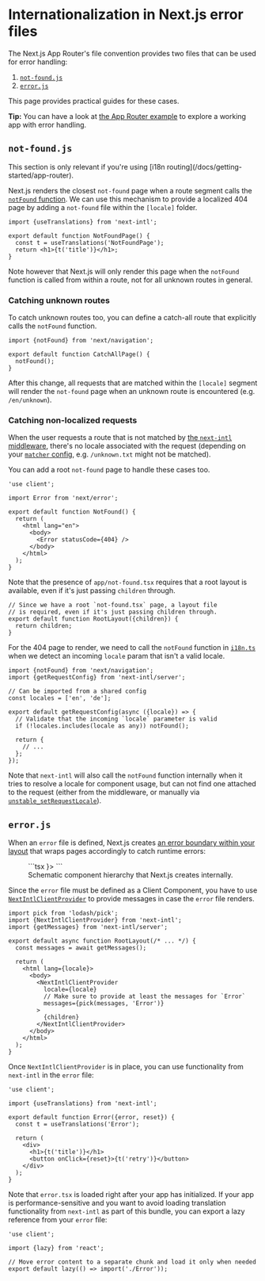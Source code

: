 
# Internationalization in Next.js error files

The Next.js App Router's file convention provides two files that can be used for error handling:

1. [`not-found.js`](https://nextjs.org/docs/app/api-reference/file-conventions/not-found)
2. [`error.js`](https://nextjs.org/docs/app/api-reference/file-conventions/error)

This page provides practical guides for these cases.

**Tip:** You can have a look at [the App Router example](/examples#app-router) to explore a working app with error handling.

## `not-found.js`

<Callout>
  This section is only relevant if you're using [i18n
  routing](/docs/getting-started/app-router).
</Callout>

Next.js renders the closest `not-found` page when a route segment calls the [`notFound` function](https://nextjs.org/docs/app/api-reference/functions/not-found). We can use this mechanism to provide a localized 404 page by adding a `not-found` file within the `[locale]` folder.

```tsx filename="app/[locale]/not-found.tsx"
import {useTranslations} from 'next-intl';

export default function NotFoundPage() {
  const t = useTranslations('NotFoundPage');
  return <h1>{t('title')}</h1>;
}
```

Note however that Next.js will only render this page when the `notFound` function is called from within a route, not for all unknown routes in general.

### Catching unknown routes

To catch unknown routes too, you can define a catch-all route that explicitly calls the `notFound` function.

```tsx filename="app/[locale]/[...rest]/page.tsx"
import {notFound} from 'next/navigation';

export default function CatchAllPage() {
  notFound();
}
```

After this change, all requests that are matched within the `[locale]` segment will render the `not-found` page when an unknown route is encountered (e.g. `/en/unknown`).

### Catching non-localized requests

When the user requests a route that is not matched by [the `next-intl` middleware](/docs/routing/middleware), there's no locale associated with the request (depending on your [`matcher` config](/docs/routing/middleware#matcher-config), e.g. `/unknown.txt` might not be matched).

You can add a root `not-found` page to handle these cases too.

```tsx filename="app/not-found.tsx"
'use client';

import Error from 'next/error';

export default function NotFound() {
  return (
    <html lang="en">
      <body>
        <Error statusCode={404} />
      </body>
    </html>
  );
}
```

Note that the presence of `app/not-found.tsx` requires that a root layout is available, even if it's just passing `children` through.

```tsx filename="app/layout.tsx"
// Since we have a root `not-found.tsx` page, a layout file
// is required, even if it's just passing children through.
export default function RootLayout({children}) {
  return children;
}
```

For the 404 page to render, we need to call the `notFound` function in [`i18n.ts`](/docs/usage/configuration#i18nts) when we detect an incoming `locale` param that isn't a valid locale.

```tsx filename="i18n.ts"
import {notFound} from 'next/navigation';
import {getRequestConfig} from 'next-intl/server';

// Can be imported from a shared config
const locales = ['en', 'de'];

export default getRequestConfig(async ({locale}) => {
  // Validate that the incoming `locale` parameter is valid
  if (!locales.includes(locale as any)) notFound();

  return {
    // ...
  };
});
```

Note that `next-intl` will also call the `notFound` function internally when it tries to resolve a locale for component usage, but can not find one attached to the request (either from the middleware, or manually via [`unstable_setRequestLocale`](https://next-intl-docs.vercel.app/docs/getting-started/app-router/with-i18n-routing#static-rendering)).

## `error.js`

When an `error` file is defined, Next.js creates [an error boundary within your layout](https://nextjs.org/docs/app/building-your-application/routing/error-handling#how-errorjs-works) that wraps pages accordingly to catch runtime errors:

<figure>
<div className="w-full lg:w-[500px]">
```tsx
<RootLayout>
  <ErrorBoundary fallback={<Error />}>
    <Page />
  </ErrorBoundary>
</RootLayout>
```
</div>

<figcaption>
  Schematic component hierarchy that Next.js creates internally.
</figcaption>

</figure>

Since the `error` file must be defined as a Client Component, you have to use [`NextIntlClientProvider`](/docs/usage/configuration#nextintlclientprovider) to provide messages in case the `error` file renders.

```tsx filename="layout.tsx"
import pick from 'lodash/pick';
import {NextIntlClientProvider} from 'next-intl';
import {getMessages} from 'next-intl/server';

export default async function RootLayout(/* ... */) {
  const messages = await getMessages();

  return (
    <html lang={locale}>
      <body>
        <NextIntlClientProvider
          locale={locale}
          // Make sure to provide at least the messages for `Error`
          messages={pick(messages, 'Error')}
        >
          {children}
        </NextIntlClientProvider>
      </body>
    </html>
  );
}
```

Once `NextIntlClientProvider` is in place, you can use functionality from `next-intl` in the `error` file:

```tsx filename="error.tsx"
'use client';

import {useTranslations} from 'next-intl';

export default function Error({error, reset}) {
  const t = useTranslations('Error');

  return (
    <div>
      <h1>{t('title')}</h1>
      <button onClick={reset}>{t('retry')}</button>
    </div>
  );
}
```

Note that `error.tsx` is loaded right after your app has initialized. If your app is performance-sensitive and you want to avoid loading translation functionality from `next-intl` as part of this bundle, you can export a lazy reference from your `error` file:

```tsx filename="error.tsx"
'use client';

import {lazy} from 'react';

// Move error content to a separate chunk and load it only when needed
export default lazy(() => import('./Error'));
```
